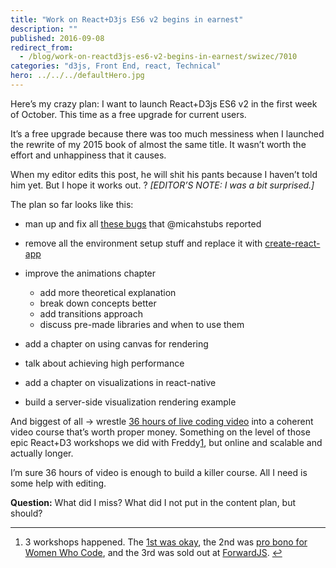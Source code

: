 ```yaml
---
title: "Work on React+D3js ES6 v2 begins in earnest"
description: ""
published: 2016-09-08
redirect_from:
  - /blog/work-on-reactd3js-es6-v2-begins-in-earnest/swizec/7010
categories: "d3js, Front End, react, Technical"
hero: ../../../defaultHero.jpg
---
```


Here’s my crazy plan: I want to launch React+D3js ES6 v2 in the first week of October. This time as a free upgrade for current users.

It’s a free upgrade because there was too much messiness when I launched the rewrite of my 2015 book of almost the same title. It wasn’t worth the effort and unhappiness that it causes.

When my editor edits this post, he will shit his pants because I haven’t told him yet. But I hope it works out. ? _\[EDITOR’S NOTE: I was a bit surprised.]_

The plan so far looks like this:

- man up and fix all [these bugs](https://github.com/Swizec/react-d3js-es6-ebook/issues) that @micahstubs reported

- remove all the environment setup stuff and replace it with [create-react-app](https://facebook.github.io/react/blog/2016/07/22/create-apps-with-no-configuration.html)

- improve the animations chapter

  - add more theoretical explanation
  - break down concepts better
  - add transitions approach
  - discuss pre-made libraries and when to use them

- add a chapter on using canvas for rendering

- talk about achieving high performance

- add a chapter on visualizations in react-native

- build a server-side visualization rendering example

And biggest of all → wrestle [36 hours of live coding video](https://www.livecoding.tv/swizec/) into a coherent video course that’s worth proper money. Something on the level of those epic React+D3 workshops we did with Freddy[1](#fn1-20846 "see footnote"), but online and scalable and actually longer.

I’m sure 36 hours of video is enough to build a killer course. All I need is some help with editing.

**Question:** What did I miss? What did I not put in the content plan, but should?

---

1.  3 workshops happened. The [1st was okay](https://swizec.com/blog/things-i-learned-my-first-workshop/swizec/6819), the 2nd was [pro bono for Women Who Code](http://www.meetup.com/Women-Who-Code-SF/events/232366807/), and the 3rd was sold out at [ForwardJS](https://forwardjs.com/). [↩︎](#fnr1-20846 "return to article")
